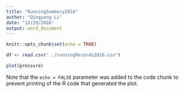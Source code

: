 ```yaml
---
title: "RunningSummary2016"
author: "Qingyang Li"
date: "12/29/2016"
output: word_document
---
```


```r
knitr::opts_chunk$set(echo = TRUE)
```



```r
df <- read.csv("../runningRecords2016.csv")
```

```r
plot(pressure)
```

Note that the `echo = FALSE` parameter was added to the code chunk to prevent printing of the R code that generated the plot.
